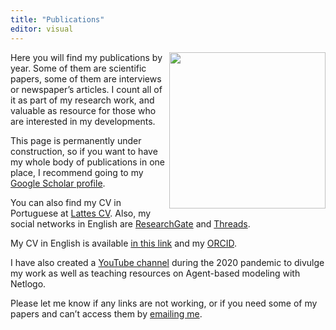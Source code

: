 ```yaml
---
title: "Publications"
editor: visual
---
```


![](images/publications.jpeg){style="float: right;" fig-alt="Generated with AI ∙ September 21, 2024 at 2:49 PM." fig-align="right" width="250"}

Here you will find my publications by year. Some of them are scientific papers, some of them are interviews or newspaper's articles. I count all of it as part of my research work, and valuable as resource for those who are interested in my developments.

This page is permanently under construction, so if you want to have my whole body of publications in one place, I recommend going to my [Google Scholar profile](https://scholar.google.com/citations?user=QlE8JOoAAAAJ&hl=en&authuser=1).

You can also find my CV in Portuguese at [Lattes CV](http://lattes.cnpq.br/8108200264338612){target="_blank"}. Also, my social networks in English are [ResearchGate](https://www.researchgate.net/profile/Eric_Fernandes_De_Mello_Araujo){target="_blank"} and [Threads](https://www.threads.net/@eric.araujo.phd?hl=en){target="_blank"}.

My CV in English is available [in this link](cv/Eric_Araujo_CV.pdf){target="_blank"} and my [ORCID](https://orcid.org/0000-0003-4263-9075){target="_blank"}.

I have also created a [YouTube channel](https://www.youtube.com/EricAra%C3%BAjo){target="_blank"} during the 2020 pandemic to divulge my work as well as teaching resources on Agent-based modeling with Netlogo.

Please let me know if any links are not working, or if you need some of my papers and can't access them by [emailing me](mailto:eric.araujo@calvin.edu).